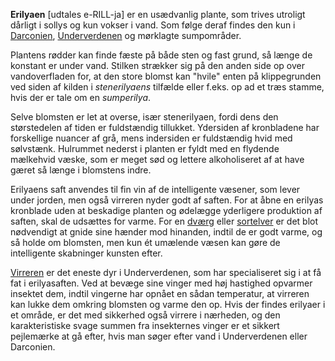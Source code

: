 {{title:Erilya}}
{{author:Laura Holmegaard}}
{{timestamp:2009-11-21T11:08:04Z}}
{{copyright:Erilya}}
'''Erilyaen''' [udtales e-RILL-ja] er en usædvanlig plante, som trives utroligt dårligt i sollys og kun vokser i vand. Som følge deraf findes den kun i [[Darconien]], [[Underverdenen]] og mørklagte sumpområder.

Plantens rødder kan finde fæste på både sten og fast grund, så længe de konstant er under vand. Stilken strækker sig på den anden side op over vandoverfladen for, at den store blomst kan "hvile" enten på klippegrunden ved siden af kilden i ''stenerilyaens'' tilfælde eller f.eks. op ad et træs stamme, hvis der er tale om en ''sumperilya''.

Selve blomsten er let at overse, især stenerilyaen, fordi dens den størstedelen af tiden er fuldstændig tillukket. Ydersiden af kronbladene har forskellige nuancer af grå, mens indersiden er fuldstændig hvid med sølvstænk. Hulrummet nederst i planten er fyldt med en flydende mælkehvid væske, som er meget sød og lettere alkoholiseret af at have gæret så længe i blomstens indre.

Erilyaens saft anvendes til fin vin af de intelligente væsener, som lever under jorden, men også virreren nyder godt af saften. For at åbne en erilyas kronblade uden at beskadige planten og ødelægge yderligere produktion af saften, skal de udsættes for varme. For en [[dværg]] eller [[sortelver]] er det blot nødvendigt at gnide sine hænder mod hinanden, indtil de er godt varme, og så holde om blomsten, men kun ét umælende væsen kan gøre de intelligente skabninger kunsten efter.

[[Virrer|Virreren]] er det eneste dyr i Underverdenen, som har specialiseret sig i at få fat i erilyasaften. Ved at bevæge sine vinger med høj hastighed opvarmer insektet dem, indtil vingerne har opnået en sådan temperatur, at virreren kan lukke dem omkring blomsten og varme den op. Hvis der findes erilyaer i et område, er det med sikkerhed også virrere i nærheden, og den karakteristiske svage summen fra insekternes vinger er et sikkert pejlemærke at gå efter, hvis man søger efter vand i Underverdenen eller Darconien.
